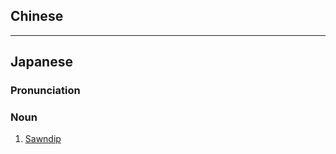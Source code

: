 {{also|古壯字}}
==Chinese==
{{zh-see|古壯字}}

----

==Japanese==
{{wikipedia|lang=ja}}
{{ja-kanjitab|こ|そう|じ|yomi=o}}

===Pronunciation===
{{ja-pron|こそうじ|y=o}}

===Noun===
{{ja-noun|こそうじ|kyu=古壯字}}

# [[Sawndip]]